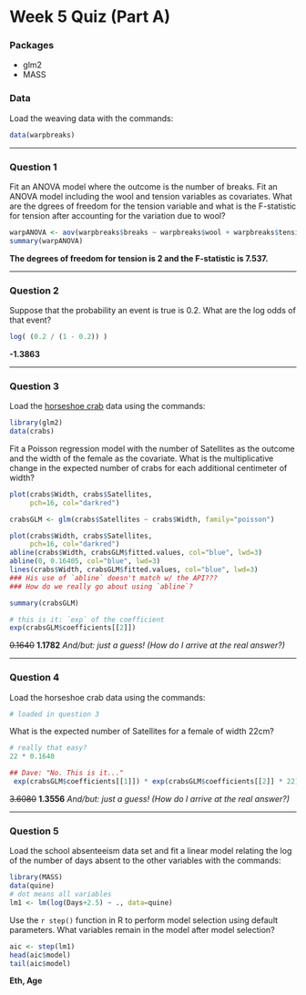 Week 5 Quiz (Part A)
====================================================

### Packages

- glm2
- MASS

### Data

Load the weaving data with the commands:

```r
data(warpbreaks)

```

<hr>

### Question 1

Fit an ANOVA model where the outcome is the number of breaks. Fit an ANOVA model
including the wool and tension variables as covariates. What are the dgrees of
freedom for the tension variable and what is the F-statistic for tension after
accounting for the variation due to wool?

```r
warpANOVA <- aov(warpbreaks$breaks ~ warpbreaks$wool + warpbreaks$tension)
summary(warpANOVA)
```

**The degrees of freedom for tension is 2 and the F-statistic is 7.537.**

<hr>

### Question 2

Suppose that the probability an event is true is 0.2. What are the log odds of that event?

```r
log( (0.2 / (1 - 0.2)) )
```

**-1.3863**

<hr>

### Question 3

Load the [horseshoe crab](http://en.wikipedia.org/wiki/Horseshoe_crab) data using the commands:

```r
library(glm2)
data(crabs)
```

Fit a Poisson regression model with the number of Satellites as the outcome and
the width of the female as the covariate. What is the multiplicative change in
the expected number of crabs for each additional centimeter of width?

```r
plot(crabs$Width, crabs$Satellites,
     pch=16, col="darkred")
```
```r
crabsGLM <- glm(crabs$Satellites ~ crabs$Width, family="poisson")
```
```r
plot(crabs$Width, crabs$Satellites,
     pch=16, col="darkred")
abline(crabs$Width, crabsGLM$fitted.values, col="blue", lwd=3)
abline(0, 0.16405, col="blue", lwd=3)
lines(crabs$Width, crabsGLM$fitted.values, col="blue", lwd=3)
### His use of `abline` doesn't match w/ the API???
### How do we really go about using `abline`?

```
```r
summary(crabsGLM)

# this is it: `exp` of the coefficient
exp(crabsGLM$coefficients[[2]])
```

~~0.1640~~
**1.1782**
_And/but: just a guess! (How do I arrive at the real answer?)_
<hr>
### Question 4

Load the horseshoe crab data using the commands:

```r
# loaded in question 3
```

What is the expected number of Satellites for a female of width 22cm?

```r
# really that easy?
22 * 0.1640

## Dave: "No. This is it..."
 exp(crabsGLM$coefficients[[1]]) * exp(crabsGLM$coefficients[[2]] * 22)
```

~~3.6080~~
**1.3556**
_And/but: just a guess! (How do I arrive at the real answer?)_

<hr>


### Question 5 

Load the school absenteeism data set and fit a linear model relating the log of
the number of days absent to the other variables with the commands:

```r
library(MASS)
data(quine)
# dot means all variables
lm1 <- lm(log(Days+2.5) ~ ., data=quine)
```

Use the `r step()` function in R to perform model selection using default
parameters. What variables remain in the model after model selection?

```r
aic <- step(lm1)
head(aic$model)
tail(aic$model)
```

**Eth, Age**
